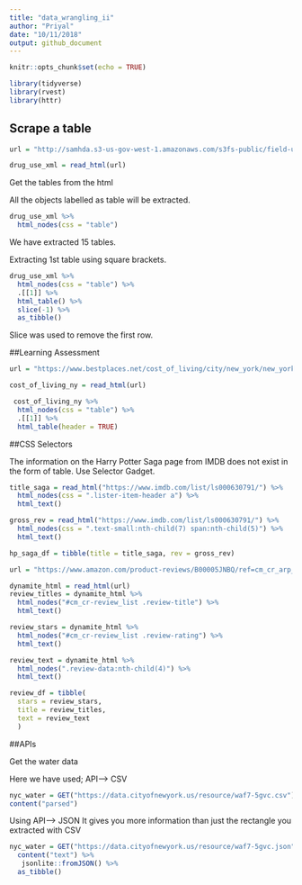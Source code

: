```yaml
---
title: "data_wrangling_ii"
author: "Priyal"
date: "10/11/2018"
output: github_document
---
```


```r
knitr::opts_chunk$set(echo = TRUE)

library(tidyverse)
library(rvest)
library(httr)

```


## Scrape a table

```r
url = "http://samhda.s3-us-gov-west-1.amazonaws.com/s3fs-public/field-uploads/2k15StateFiles/NSDUHsaeShortTermCHG2015.htm"

drug_use_xml = read_html(url)

```

Get the tables from the html

All the objects labelled as table will be extracted.
```r
drug_use_xml %>%
  html_nodes(css = "table")
```

We have extracted 15 tables. 

Extracting 1st table using square brackets.

```r
drug_use_xml %>%
  html_nodes(css = "table") %>%
  .[[1]] %>% 
  html_table() %>%
  slice(-1) %>% 
  as_tibble()
```

Slice was used to remove the first row.

##Learning Assessment

```r

url = "https://www.bestplaces.net/cost_of_living/city/new_york/new_york"

cost_of_living_ny = read_html(url)

```


```r
 cost_of_living_ny %>%
  html_nodes(css = "table") %>% 
  .[[1]] %>% 
  html_table(header = TRUE) 
```

##CSS Selectors

The information on the Harry Potter Saga page from IMDB does not exist in the form of table. Use Selector Gadget.

```r
title_saga = read_html("https://www.imdb.com/list/ls000630791/") %>% 
  html_nodes(css = ".lister-item-header a") %>% 
  html_text()

gross_rev = read_html("https://www.imdb.com/list/ls000630791/") %>% 
  html_nodes(css = ".text-small:nth-child(7) span:nth-child(5)") %>% 
  html_text()

hp_saga_df = tibble(title = title_saga, rev = gross_rev)

```


```r
url = "https://www.amazon.com/product-reviews/B00005JNBQ/ref=cm_cr_arp_d_viewopt_rvwer?ie=UTF8&reviewerType=avp_only_reviews&sortBy=recent&pageNumber=1"

dynamite_html = read_html(url)
review_titles = dynamite_html %>%
  html_nodes("#cm_cr-review_list .review-title") %>%
  html_text()

review_stars = dynamite_html %>%
  html_nodes("#cm_cr-review_list .review-rating") %>%
  html_text()

review_text = dynamite_html %>%
  html_nodes(".review-data:nth-child(4)") %>%
  html_text()

review_df = tibble(
  stars = review_stars,
  title = review_titles,
  text = review_text
  )


```


##APIs

Get the water data

Here we have used; API--> CSV

```r
nyc_water = GET("https://data.cityofnewyork.us/resource/waf7-5gvc.csv") %>% 
content("parsed")
```

Using API--> JSON
It gives you more information than just the rectangle you extracted with CSV
```r
nyc_water = GET("https://data.cityofnewyork.us/resource/waf7-5gvc.json") %>% 
  content("text") %>% 
   jsonlite::fromJSON() %>% 
  as_tibble()
```



